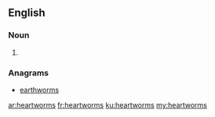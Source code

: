==English==

===Noun===
{{head|en|noun plural form}}

# {{plural of|heartworm|lang=en}}

===Anagrams===
* [[earthworms#English|earthworms]]

[[ar:heartworms]]
[[fr:heartworms]]
[[ku:heartworms]]
[[my:heartworms]]
